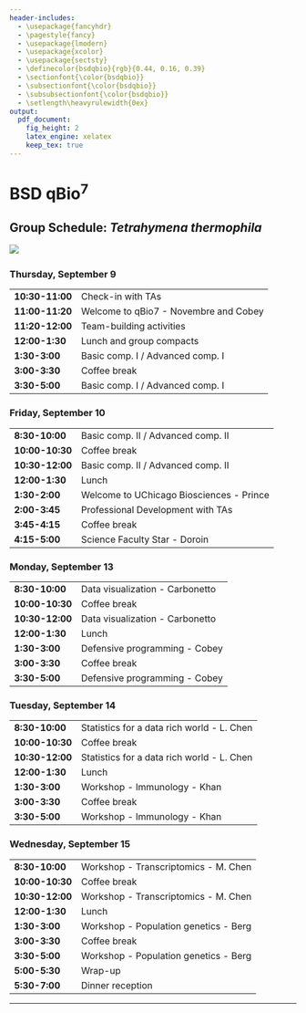 ```yaml
---
header-includes:
  - \usepackage{fancyhdr}
  - \pagestyle{fancy}
  - \usepackage{lmodern}
  - \usepackage{xcolor}
  - \usepackage{sectsty}
  - \definecolor{bsdqbio}{rgb}{0.44, 0.16, 0.39}
  - \sectionfont{\color{bsdqbio}}
  - \subsectionfont{\color{bsdqbio}}
  - \subsubsectionfont{\color{bsdqbio}}
  - \setlength\heavyrulewidth{0ex}
output:
  pdf_document:
    fig_height: 2
    latex_engine: xelatex
    keep_tex: true
---
```

# BSD qBio$^7$ 

## Group Schedule: *Tetrahymena thermophila*
 ![](https://github.com/StefanoAllesina/BSD-QBio5/raw/master/logo_group/Tetrahymena_thermophila.png)     

### Thursday, September 9 

------------------    --------------------------------------------
**10:30-11:00**       Check-in with TAs                           
**11:00-11:20**       Welcome to qBio7 - Novembre and Cobey       
**11:20-12:00**       Team-building activities                    
**12:00-1:30**        Lunch and group compacts                    
**1:30-3:00**         Basic comp. I / Advanced comp. I            
**3:00-3:30**         Coffee break                                
**3:30-5:00**         Basic comp. I / Advanced comp. I            
------------------    --------------------------------------------

### Friday, September 10 

------------------    --------------------------------------------
**8:30-10:00**        Basic comp. II / Advanced comp. II          
**10:00-10:30**       Coffee break                                
**10:30-12:00**       Basic comp. II / Advanced comp. II          
**12:00-1:30**        Lunch                                       
**1:30-2:00**         Welcome to UChicago Biosciences - Prince    
**2:00-3:45**         Professional Development with TAs           
**3:45-4:15**         Coffee break                                
**4:15-5:00**         Science Faculty Star - Doroin               
------------------    --------------------------------------------

### Monday, September 13 

------------------    --------------------------------------------
**8:30-10:00**        Data visualization - Carbonetto             
**10:00-10:30**       Coffee break                                
**10:30-12:00**       Data visualization - Carbonetto             
**12:00-1:30**        Lunch                                       
**1:30-3:00**         Defensive programming - Cobey               
**3:00-3:30**         Coffee break                                
**3:30-5:00**         Defensive programming - Cobey               
------------------    --------------------------------------------

### Tuesday, September 14 

------------------    --------------------------------------------
**8:30-10:00**        Statistics for a data rich world - L. Chen  
**10:00-10:30**       Coffee break                                
**10:30-12:00**       Statistics for a data rich world - L. Chen  
**12:00-1:30**        Lunch                                       
**1:30-3:00**         Workshop - Immunology - Khan                
**3:00-3:30**         Coffee break                                
**3:30-5:00**         Workshop - Immunology - Khan                
------------------    --------------------------------------------

### Wednesday, September 15 

------------------    --------------------------------------------
**8:30-10:00**        Workshop - Transcriptomics - M. Chen        
**10:00-10:30**       Coffee break                                
**10:30-12:00**       Workshop - Transcriptomics - M. Chen        
**12:00-1:30**        Lunch                                       
**1:30-3:00**         Workshop - Population genetics - Berg       
**3:00-3:30**         Coffee break                                
**3:30-5:00**         Workshop - Population genetics - Berg       
**5:00-5:30**         Wrap-up                                     
**5:30-7:00**         Dinner reception                            
------------------    --------------------------------------------



-------

